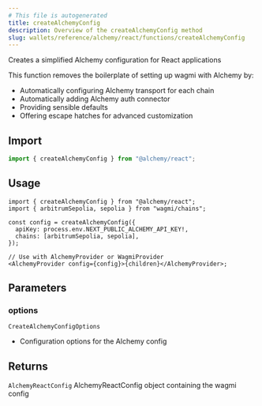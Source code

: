 ```yaml
---
# This file is autogenerated
title: createAlchemyConfig
description: Overview of the createAlchemyConfig method
slug: wallets/reference/alchemy/react/functions/createAlchemyConfig
---
```


Creates a simplified Alchemy configuration for React applications

This function removes the boilerplate of setting up wagmi with Alchemy by:

- Automatically configuring Alchemy transport for each chain
- Automatically adding Alchemy auth connector
- Providing sensible defaults
- Offering escape hatches for advanced customization

## Import

```ts
import { createAlchemyConfig } from "@alchemy/react";
```

## Usage

```tsx
import { createAlchemyConfig } from "@alchemy/react";
import { arbitrumSepolia, sepolia } from "wagmi/chains";

const config = createAlchemyConfig({
  apiKey: process.env.NEXT_PUBLIC_ALCHEMY_API_KEY!,
  chains: [arbitrumSepolia, sepolia],
});

// Use with AlchemyProvider or WagmiProvider
<AlchemyProvider config={config}>{children}</AlchemyProvider>;
```

## Parameters

### options

`CreateAlchemyConfigOptions`

- Configuration options for the Alchemy config

## Returns

`AlchemyReactConfig`
AlchemyReactConfig object containing the wagmi config
